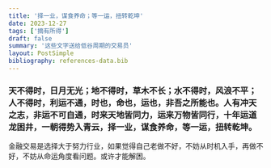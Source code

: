 ```yaml
---
title: '择一业，谋食养命；等一运，扭转乾坤'
date: 2023-12-27
tags: ['摘有所得']
draft: false
summary: '这些文字送给低谷周期的交易员'
layout: PostSimple
bibliography: references-data.bib
---
```


### 天不得时，日月无光；地不得时，草木不长；水不得时，风浪不平；人不得时，利运不通，时也，命也，运也，非吾之所能也。人有冲天之志，非运不可自通，时来天地皆同力，运来万物皆同行，十年运道龙困井，一朝得势入青云，择一业，谋食养命，等一运，扭转乾坤。
金融交易是选择大于努力行业，如果觉得自己老做不好，不妨从时机入手，再做不好，不妨从命运角度看问题。或许才能解困。